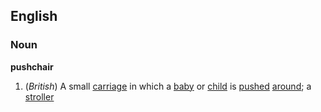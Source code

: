 ==English==
===Noun===
'''pushchair'''
#(''British'') A small [[carriage]] in which a [[baby]] or [[child]] is [[pushed]] [[around]]; a [[stroller]]